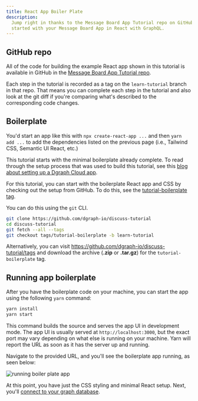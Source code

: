 ```yaml
---
title: React App Boiler Plate
description:
  Jump right in thanks to the Message Board App Tutorial repo on GitHub. Get
  started with your Message Board App in React with GraphQL.
---
```



<DgraphWIP />

## GitHub repo

All of the code for building the example React app shown in this tutorial is
available in GitHub in the
[Message Board App Tutorial repo](https://github.com/dgraph-io/discuss-tutorial).

Each step in the tutorial is recorded as a tag on the `learn-tutorial` branch in
that repo. That means you can complete each step in the tutorial and also look
at the git diff if you're comparing what's described to the corresponding code
changes.

## Boilerplate

You'd start an app like this with `npx create-react-app ...` and then
`yarn add ...` to add the dependencies listed on the previous page (i.e.,
Tailwind CSS, Semantic UI React, etc.)

This tutorial starts with the minimal boilerplate already complete. To read
through the setup process that was used to build this tutorial, see this
[blog about setting up a Dgraph Cloud app](https://hypermode.com/blog/slash-graphql-app-setup/).

For this tutorial, you can start with the boilerplate React app and CSS by
checking out the setup from GitHub. To do this, see the
[tutorial-boilerplate tag](https://github.com/dgraph-io/discuss-tutorial/releases/tag/tutorial-boilerplate).

You can do this using the `git` CLI.

```sh
git clone https://github.com/dgraph-io/discuss-tutorial
cd discuss-tutorial
git fetch --all --tags
git checkout tags/tutorial-boilerplate -b learn-tutorial
```

Alternatively, you can visit https://github.com/dgraph-io/discuss-tutorial/tags
and download the archive (**.zip** or **.tar.gz**) for the
`tutorial-boilerplate` tag.

## Running app boilerplate

After you have the boilerplate code on your machine, you can start the app using
the following `yarn` command:

```sh
yarn install
yarn start
```

This command builds the source and serves the app UI in development mode. The
app UI is usually served at `http://localhost:3000`, but the exact port may vary
depending on what else is running on your machine. Yarn will report the URL as
soon as it has the server up and running.

Navigate to the provided URL, and you'll see the boilerplate app running, as
seen below:

![running boiler plate app](/images/dgraph/guides/message-board-app/app-boilerplate.png)

At this point, you have just the CSS styling and minimal React setup. Next,
you'll [connect to your graph database](./connect-to-dgraph-cloud).
